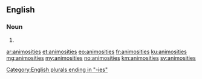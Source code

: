 ==English==

===Noun===
{{head|en|plural}}

# {{plural of|animosity|lang=en|nocat=1}}

[[Category:English plurals ending in "-ies"]]

[[ar:animosities]]
[[et:animosities]]
[[eo:animosities]]
[[fr:animosities]]
[[ku:animosities]]
[[mg:animosities]]
[[my:animosities]]
[[no:animosities]]
[[km:animosities]]
[[sv:animosities]]